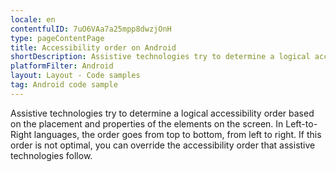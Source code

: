```yaml
---
locale: en
contentfulID: 7uO6VAa7a25mpp8dwzjOnH
type: pageContentPage
title: Accessibility order on Android
shortDescription: Assistive technologies try to determine a logical accessibility order based on the placement and properties of the elements on the screen.
platformFilter: Android
layout: Layout - Code samples
tag: Android code sample
---
```


Assistive technologies try to determine a logical accessibility order based on the placement and properties of the elements on the screen. In Left-to-Right languages, the order goes from top to bottom, from left to right. If this order is not optimal, you can override the accessibility order that assistive technologies follow.

<CodeSample id="accessibility-order" locale="en" platform="android" />
